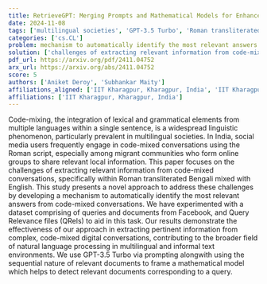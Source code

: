 ```yaml
---
title: RetrieveGPT: Merging Prompts and Mathematical Models for Enhanced Code-Mixed Information Retrieval
date: 2024-11-08
tags: ['multilingual societies', 'GPT-3.5 Turbo', 'Roman transliterated Bengali', 'code-mixing', 'natural language processing', 'social media', 'information retrieval', 'mathematical models']
categories: ['cs.CL']
problem: mechanism to automatically identify the most relevant answers from code-mixed conversations
solution: ['challenges of extracting relevant information from code-mixed conversations']
pdf_url: https://arxiv.org/pdf/2411.04752
arx_url: https://arxiv.org/abs/2411.04752
score: 5
authors: ['Aniket Deroy', 'Subhankar Maity']
affiliations_aligned: ['IIT Kharagpur, Kharagpur, India', 'IIT Kharagpur, Kharagpur, India']
affiliations: ['IIT Kharagpur, Kharagpur, India']
---
```



Code-mixing, the integration of lexical and grammatical elements from multiple languages within a single sentence, is a widespread linguistic phenomenon, particularly prevalent in multilingual societies. In India, social media users frequently engage in code-mixed conversations using the Roman script, especially among migrant communities who form online groups to share relevant local information. This paper focuses on the challenges of extracting relevant information from code-mixed conversations, specifically within Roman transliterated Bengali mixed with English. This study presents a novel approach to address these challenges by developing a mechanism to automatically identify the most relevant answers from code-mixed conversations. We have experimented with a dataset comprising of queries and documents from Facebook, and Query Relevance files (QRels) to aid in this task. Our results demonstrate the effectiveness of our approach in extracting pertinent information from complex, code-mixed digital conversations, contributing to the broader field of natural language processing in multilingual and informal text environments. We use GPT-3.5 Turbo via prompting alongwith using the sequential nature of relevant documents to frame a mathematical model which helps to detect relevant documents corresponding to a query.